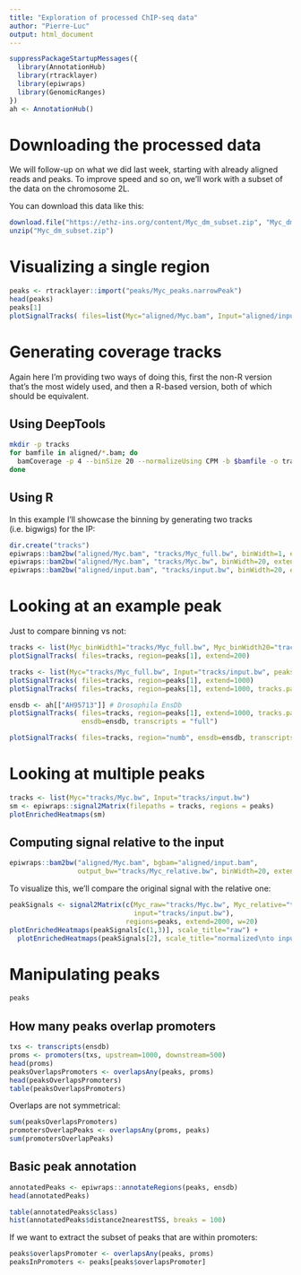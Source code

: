 ---
title: "Exploration of processed ChIP-seq data"
author: "Pierre-Luc"
output: html_document
---

```{r}
suppressPackageStartupMessages({
  library(AnnotationHub)
  library(rtracklayer)
  library(epiwraps)
  library(GenomicRanges)
})
ah <- AnnotationHub()
```


# Downloading the processed data

We will follow-up on what we did last week, starting with already aligned reads and peaks.
To improve speed and so on, we'll work with a subset of the data on the chromosome 2L.

You can download this data like this:

```{r, eval=FALSE}
download.file("https://ethz-ins.org/content/Myc_dm_subset.zip", "Myc_dm_subset.zip")
unzip("Myc_dm_subset.zip")
```


# Visualizing a single region

```{r}
peaks <- rtracklayer::import("peaks/Myc_peaks.narrowPeak")
head(peaks)
peaks[1]
plotSignalTracks( files=list(Myc="aligned/Myc.bam", Input="aligned/input.bam", peaks=peaks), region=peaks[1], extend=2000)
```


# Generating coverage tracks

Again here I'm providing two ways of doing this, first the non-R version that's the most widely used, and then a R-based version, both of which should be equivalent.

## Using DeepTools


```{bash engine.opts='-l', eval=FALSE}
mkdir -p tracks
for bamfile in aligned/*.bam; do
  bamCoverage -p 4 --binSize 20 --normalizeUsing CPM -b $bamfile -o tracks/`basename $bamfile .bam`.bw
done
```


## Using R

In this example I'll showcase the binning by generating two tracks (i.e. bigwigs) for the IP:

```{r}
dir.create("tracks")
epiwraps::bam2bw("aligned/Myc.bam", "tracks/Myc_full.bw", binWidth=1, extend=100, scaling=TRUE)
epiwraps::bam2bw("aligned/Myc.bam", "tracks/Myc.bw", binWidth=20, extend=100, scaling=TRUE)
epiwraps::bam2bw("aligned/input.bam", "tracks/input.bw", binWidth=20, extend=100, scaling=TRUE)
```




# Looking at an example peak

Just to compare binning vs not:

```{r}
tracks <- list(Myc_binWidth1="tracks/Myc_full.bw", Myc_binWidth20="tracks/Myc.bw", peaks=peaks)
plotSignalTracks( files=tracks, region=peaks[1], extend=200)
```
```{r}
tracks <- list(Myc="tracks/Myc_full.bw", Input="tracks/input.bw", peaks=peaks)
plotSignalTracks( files=tracks, region=peaks[1], extend=1000)
plotSignalTracks( files=tracks, region=peaks[1], extend=1000, tracks.params = list(ylim=c(0,26)))
```

```{r}
ensdb <- ah[["AH95713"]] # Drosophila EnsDb
plotSignalTracks( files=tracks, region=peaks[1], extend=1000, tracks.params = list(ylim=c(0,26)),
                  ensdb=ensdb, transcripts = "full")
```

```{r}
plotSignalTracks( files=tracks, region="numb", ensdb=ensdb, transcripts = "full")
```


# Looking at multiple peaks

```{r}
tracks <- list(Myc="tracks/Myc.bw", Input="tracks/input.bw")
sm <- epiwraps::signal2Matrix(filepaths = tracks, regions = peaks)
plotEnrichedHeatmaps(sm)
```


## Computing signal relative to the input

```{r}
epiwraps::bam2bw("aligned/Myc.bam", bgbam="aligned/input.bam", 
                 output_bw="tracks/Myc_relative.bw", binWidth=20, extend=100, scaling=TRUE)
```

To visualize this, we'll compare the original signal with the relative one:

```{r}
peakSignals <- signal2Matrix(c(Myc_raw="tracks/Myc.bw", Myc_relative="tracks/Myc_relative.bw", 
                               input="tracks/input.bw"),
                             regions=peaks, extend=2000, w=20)
plotEnrichedHeatmaps(peakSignals[c(1,3)], scale_title="raw") + 
  plotEnrichedHeatmaps(peakSignals[2], scale_title="normalized\nto input")
```



# Manipulating peaks

```{r}
peaks
```


## How many peaks overlap promoters

```{r}
txs <- transcripts(ensdb)
proms <- promoters(txs, upstream=1000, downstream=500)
head(proms)
peaksOverlapsPromoters <- overlapsAny(peaks, proms)
head(peaksOverlapsPromoters)
table(peaksOverlapsPromoters)
```

Overlaps are not symmetrical:

```{r}
sum(peaksOverlapsPromoters)
promotersOverlapPeaks <- overlapsAny(proms, peaks)
sum(promotersOverlapPeaks)
```


## Basic peak annotation

```{r}
annotatedPeaks <- epiwraps::annotateRegions(peaks, ensdb)
head(annotatedPeaks)
```

```{r}
table(annotatedPeaks$class)
hist(annotatedPeaks$distance2nearestTSS, breaks = 100)
```
If we want to extract the subset of peaks that are within promoters:

```{r}
peaks$overlapsPromoter <- overlapsAny(peaks, proms)
peaksInPromoters <- peaks[peaks$overlapsPromoter]
```

